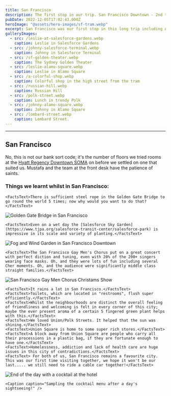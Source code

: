 ```yaml
---
title: San Francisco
description: The first stop in our trip. San Francisco Downtown - 2nd to 5th December 2022.
pubDate: 2022-12-05T17:02:43.000Z
heroImage: "@assets/hero-images/sf-tram.webp"
excerpt: San Francisco was our first stop in this long trip including America, New Zealand as main destination, and Singapore. We departured from London Heathrow with Virgin Atlantic in a pleasant and comfortable flight full of smiles from the flight attendants and booze.
galleryImages:
  - src: /leslie-at-salesforce-gardens.webp
    caption: Leslie in Salesforce Gardens
  - src: /johnny-salesforce-terminal.webp
    caption: Johnny in Salesforce Terminal
  - src: /sf-golden-theater.webp
    caption: The Sydney Golden Theater
  - src: /leslie-alamo-square.webp
    caption: Leslie in Alamo Square
  - src: /a-colorful-shop.webp
    caption: Colorful shop in the high street from the tram
  - src: /russian-hill.webp
    caption: Russian Hill
  - src: /polk-street.webp
    caption: Lunch in trendy Polk
  - src: /johnny-alamo-square.webp
    caption: Johnny in Alamo Square
  - src: /lombard-street.webp
    caption: Lombard Street.
---
```


***

## San Francisco

No, this is not our bank sort code; it's the number of floors we tried rooms at the [Hyatt Regency Downtown SOMA](https://www.hyatt.com/hyatt-regency/en-US/sford-hyatt-regency-san-francisco-downtown-soma) on before we settled on one that suited us. Mustafa and the team at the front desk have the patience of saints.

### Things we learnt whilst in San Francisco:


    <FactsText>There is sufficient steel rope in the Golden Gate Bridge to go round the world 5 times; now why would you want to do that?</FactsText>

![Golden Gate Bridge in San Francisco](/golden-gate-bridge.webp)

    <FactsText>Even on a wet day the [Salesforce Sky Garden](https://www.tjpa.org/salesforce-transit-center/salesforce-park) is impressive in its scale and variety of planting.</FactsText>

![Fog and Wind Garden in San Francisco Downtown](/fog-and-wind-garden.webp)

    <FactsText>The San Francisco Gay Men's Chorus put on a great concert with perfect diction and tuning, even with 20% of the 200+ singers wearing face masks. Oh, and they were lots of fun including several Cher moments. Oh, and the audience were significantly middle class straight families.</FactsText>

![San Francisco Gay Men Chorus Christams Show](/sf-gay-men-chorus.webp)

    <FactsText>It rains a lot in San Francisco.</FactsText>
    <FactsText>Toilets, which are located in "restrooms", flush super efficiently.</FactsText>
    <FactsText>Whilst the neighbourhoods are distinct the overall feeling of friendliness and welcoming is felt in every corner of this city; maybe the ever present aroma of a certain 5 fingered green plant helps with this.</FactsText>
    <FactsText>We loved Union/Polk Streets. It helped that the sun was shining.</FactsText>
    <FactsText>Union Square is home to some super rich stores.</FactsText>
    <FactsText>A block away from Union Square are people who carry all their processions in a plastic bag, if they are fortunate enough to have one.</FactsText>
    <FactsText>Homelessness, addiction and lack of health care are huge issues in this city of contradictions.</FactsText>
    <FactsText> For both of us, San Francisco remains a favourite city. This was our first time visiting together, we hope it won't be our last..... we still need to ride a cable car together!</FactsText>

![End of the day with a cocktail at the hotel](/johnny-leslie-cocktail.webp)


    <Caption caption="Sampling the cocktail menu after a day's sightseeing!" />

